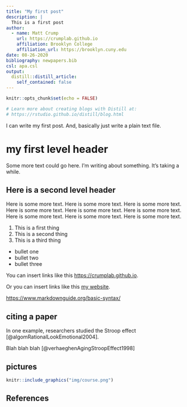 ```yaml
---
title: "My first post"
description: |
  This is a first post
author:
  - name: Matt Crump 
    url: https://crumplab.github.io
    affiliation: Brooklyn College
    affiliation_url: https://brooklyn.cuny.edu
date: 08-26-2020
bibliography: newpapers.bib
csl: apa.csl
output:
  distill::distill_article:
    self_contained: false
---
```


```r
knitr::opts_chunk$set(echo = FALSE)

# Learn more about creating blogs with Distill at:
# https://rstudio.github.io/distill/blog.html

```


I can write my first post. And, basically just write a plain text file. 

# my first level header

Some more text could go here. I'm writing about something. It's taking a while.

## Here is a second level header

Here is some more text. Here is some more text. Here is some more text. Here is some more text. Here is some more text. Here is some more text. Here is some more text. Here is some more text. Here is some more text. 

1. This is a first thing
2. This is a second thing
3. This is a third thing

- bullet one
- bullet two
- bullet three

You can insert links like this <https://crumplab.github.io>.

Or you can insert links like this [my website](https://crumplab.github.io).

<https://www.markdownguide.org/basic-syntax/>

## citing a paper

In one example, researchers studied the Stroop effect [@algomRationalLookEmotional2004].

Blah blah blah [@verhaeghenAgingStroopEffect1998]

## pictures

```r
knitr::include_graphics("img/course.png")
```





## References






